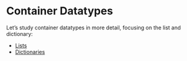 # Container Datatypes

Let's study container datatypes in more detail, focusing on the list and dictionary:

  + [Lists](./lists.qmd)
  + [Dictionaries](./dictionaries.qmd)
